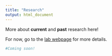 ```yaml
---
title: "Research"
output: html_document
---
```


More about **current** and **past** research here!

For now, go to the [lab webpage](http://sciences.ucf.edu/biology/debekkerlab/) for more details.

```r
#Coming soon!
```

